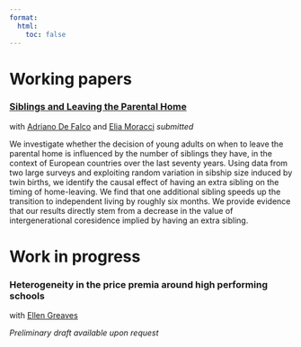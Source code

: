```yaml
---
format: 
  html:
    toc: false 
---
```


# Working papers

### [Siblings and Leaving the Parental Home](https://papers.ssrn.com/sol3/papers.cfm?abstract_id=4909059) {style="text-align:left;"}

with [Adriano De Falco](https://www.adrianodefalco.com/home-page) and [Elia Moracci](https://eliamoracci.github.io/) _submitted_


 We investigate whether the decision of young adults on when to leave the parental home is influenced by the number of siblings they have, in the context of European countries over the last seventy years. Using data from two large surveys and exploiting random variation in sibship size induced by twin births, we identify the causal effect of having an extra sibling on the timing of home-leaving. We find that one additional sibling speeds up the transition to independent living by roughly six months. We provide evidence that our results directly stem from a decrease in the value of intergenerational coresidence implied by having an extra sibling.

# Work in progress

### Heterogeneity in the price premia around high performing schools {style="text-align:left;"}

with [Ellen Greaves](https://sites.google.com/view/ellengreaves/home)

_Preliminary draft available upon request_
